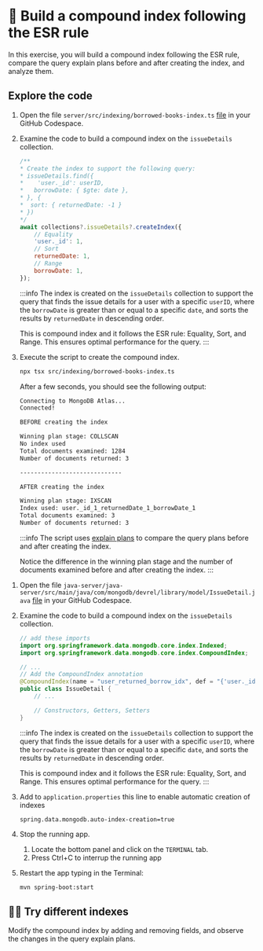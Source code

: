 
# 👐 Build a compound index following the ESR rule

In this exercise, you will build a compound index following the ESR rule, compare the query explain plans before and after creating the index, and analyze them.

## Explore the code


<Tabs groupId="server">
<TabItem value="node" label="🚀 NodeJS/Express">

1. Open the file `server/src/indexing/borrowed-books-index.ts` [file](https://github.com/mongodb-developer/library-management-system/blob/main/server/src/indexing/borrowed-books-index.ts) in your GitHub Codespace.

2. Examine the code to build a compound index on the `issueDetails` collection.

    ```js
    /**
    * Create the index to support the following query:
    * issueDetails.find({
    *    'user._id': userID,
    *   borrowDate: { $gte: date },
    * }, {
    *  sort: { returnedDate: -1 }
    * })
    */
    await collections?.issueDetails?.createIndex({
        // Equality
        'user._id': 1,
        // Sort
        returnedDate: 1,
        // Range
        borrowDate: 1,
    });
    ```

    :::info
    The index is created on the `issueDetails` collection to support the query that finds the issue details for a user with a specific `userID`, where the `borrowDate` is greater than or equal to a specific `date`, and sorts the results by `returnedDate` in descending order.

    This is compound index and it follows the ESR rule: Equality, Sort, and Range. This ensures optimal performance for the query.
    :::

3. Execute the script to create the compound index.

    ```bash
    npx tsx src/indexing/borrowed-books-index.ts
    ```

    After a few seconds, you should see the following output:

    ```bash
    Connecting to MongoDB Atlas...
    Connected!

    BEFORE creating the index

    Winning plan stage: COLLSCAN
    No index used
    Total documents examined: 1284
    Number of documents returned: 3

    -----------------------------

    AFTER creating the index

    Winning plan stage: IXSCAN
    Index used: user._id_1_returnedDate_1_borrowDate_1
    Total documents examined: 3
    Number of documents returned: 3
    ```

    :::info
    The script uses [explain plans](https://docs.mongodb.com/manual/reference/method/cursor.explain/) to compare the query plans before and after creating the index.

    Notice the difference in the winning plan stage and the number of documents examined before and after creating the index.
    :::


</TabItem>

<TabItem value="java" label="☕️ Java Spring Boot">

1. Open the file `java-server/java-server/src/main/java/com/mongodb/devrel/library/model/IssueDetail.java` [file](https://github.com/mongodb-developer/library-management-system/blob/java-server/java-server/src/main/java/com/mongodb/devrel/library/model/IssueDetail.java) in your GitHub Codespace.

1. Examine the code to build a compound index on the `issueDetails` collection.

    ```java
    // add these imports
    import org.springframework.data.mongodb.core.index.Indexed;
    import org.springframework.data.mongodb.core.index.CompoundIndex;

    // ...
    // Add the CompoundIndex annotation
    @CompoundIndex(name = "user_returned_borrow_idx", def = "{'user._id': 1, 'returnedDate': 1, 'borrowDate': 1}")
    public class IssueDetail {
        // ...

        // Constructors, Getters, Setters
    }
    ```

    :::info
    The index is created on the `issueDetails` collection to support the query that finds the issue details for a user with a specific `userID`, where the `borrowDate` is greater than or equal to a specific `date`, and sorts the results by `returnedDate` in descending order.

    This is compound index and it follows the ESR rule: Equality, Sort, and Range. This ensures optimal performance for the query.
    :::
1. Add to `application.properties` this line to enable automatic creation of indexes

    ```
    spring.data.mongodb.auto-index-creation=true
    ```
1. Stop the running app.
    1. Locate the bottom panel and click on the `TERMINAL` tab.
    1. Press Ctrl+C to interrup the running app

1. Restart the app typing in the Terminal:

    ```bash
    mvn spring-boot:start
    ```

</TabItem>
</Tabs>


## 🦸‍♀️ Try different indexes

Modify the compound index by adding and removing fields, and observe the changes in the query explain plans.
